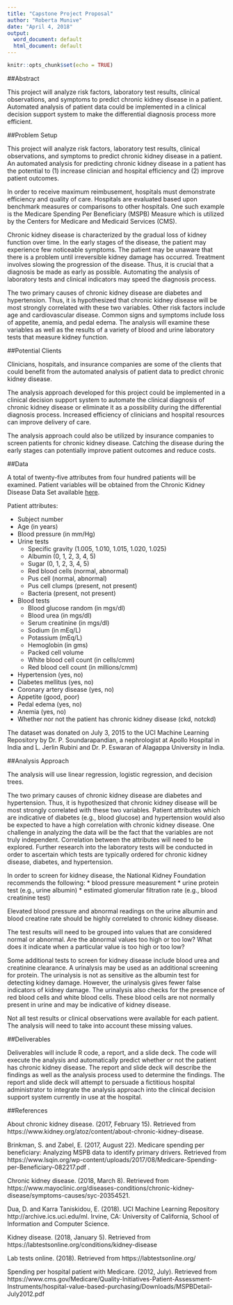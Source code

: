 ```yaml
---
title: "Capstone Project Proposal"
author: "Roberta Munive"
date: "April 4, 2018"
output: 
  word_document: default
  html_document: default
---
```


```r
knitr::opts_chunk$set(echo = TRUE)
```


##Abstract

This project will analyze risk factors, laboratory test results, clinical observations, and symptoms to predict chronic kidney disease in a patient.  Automated analysis of patient data could be implemented in a clinical decision support system to make the differential diagnosis process more efficient. 

##Problem Setup

This project will analyze risk factors, laboratory test results, clinical observations, and symptoms to predict chronic kidney disease in a patient. An automated analysis for predicting chronic kidney disease in a patient has the potential to (1) increase clinician and hospital efficiency and (2) improve patient outcomes.

In order to receive maximum reimbusement, hospitals must demonstrate efficiency and quality of care. Hospitals are evaluated based upon benchmark measures or comparisons to other hospitals.  One such example is the Medicare Spending Per Beneficiary (MSPB) Measure which is utilized by the Centers for Medicare and Medicaid Services (CMS). 

Chronic kidney disease is characterized by the gradual loss of kidney function over time.  In the early stages of the disease, the patient may experience few noticeable symptoms. The patient may be unaware that there is a problem until irreversible kidney damage has occurred.  Treatment involves slowing the progression of the disease.  Thus, it is crucial that a diagnosis be made as early as possible. Automating the analysis of laboratory tests and clinical indicators may speed the diagnosis process.  

The two primary causes of chronic kidney disease are diabetes and hypertension.  Thus, it is hypothesized that chronic kidney disease will be most strongly correlated with these two variables.  Other risk factors include age and cardiovascular disease.  Common signs and symptoms include loss of appetite, anemia, and pedal edema.  The analysis will examine these variables as well as the results of a variety of blood and urine laboratory tests that measure kidney function.

##Potential Clients

Clinicians, hospitals, and insurance companies are some of the clients that could benefit from the automated analysis of patient data to predict chronic kidney disease. 

The analysis approach developed for this project could be implemented in a clinical decision support system to automate the clinical diagnosis of chronic kidney disease or eliminate it as a possibility during the differential diagnosis process.  Increased efficiency of clinicians and hospital resources can improve delivery of care. 

The analysis approach could also be utilized by insurance companies to screen patients for chronic kidney disease.  Catching the disease during the early stages can potentially improve patient outcomes and reduce costs. 

##Data

A total of twenty-five attributes from four hundred patients will be examined.  Patient variables will be obtained from the Chronic Kidney Disease Data Set available [here](https://archive.ics.uci.edu/ml/datasets/chronic_kidney_disease).  

Patient attributes:

* Subject number
* Age (in years)
* Blood pressure (in mm/Hg)
* Urine tests
     + Specific gravity (1.005, 1.010, 1.015, 1.020, 1.025)
     + Albumin (0, 1, 2, 3, 4, 5)
     + Sugar (0, 1, 2, 3, 4, 5)
     + Red blood cells (normal, abnormal)
     + Pus cell (normal, abnormal)
     + Pus cell clumps (present, not present)
     + Bacteria (present, not present)
* Blood tests
     + Blood glucose random (in mgs/dl)
     + Blood urea (in mgs/dl)
     + Serum creatinine (in mgs/dl)
     + Sodium (in mEq/L)
     + Potassium (mEq/L)
     + Hemoglobin (in gms)
     + Packed cell volume
     + White blood cell count (in cells/cmm)
     + Red blood cell count (in millions/cmm)
* Hypertension (yes, no)
* Diabetes mellitus (yes, no)
* Coronary artery disease (yes, no)
* Appetite (good, poor)
* Pedal edema (yes, no)
* Anemia (yes, no)
* Whether nor not the patient has chronic kidney disease (ckd, notckd)


The dataset was donated on July 3, 2015 to the UCI Machine Learning Repository by Dr. P. Soundarapandian, a nephrologist at Apollo Hospital in India and L. Jerlin Rubini and Dr. P. Eswaran of Alagappa University in India.

##Analysis Approach

The analysis will use linear regression, logistic regression, and decision trees. 

The two primary causes of chronic kidney disease are diabetes and hypertension.  Thus, it is hypothesized that chronic kidney disease will be most strongly correlated with these two variables.  Patient attributes which are indicative of diabetes (e.g., blood glucose) and hypertension would also be expected to have a high correlation with chronic kidney disease. One challenge in analyzing the data will be the fact that the variables are not truly independent. Correlation between the attributes will need to be explored.  Further research into the laboratory tests will be conducted in order to ascertain which tests are typically ordered for chronic kidney disease, diabetes, and hypertension.  

In order to screen for kidney disease, the National Kidney Foundation recommends the following: 
* blood pressure measurement
* urine protein test (e.g., urine albumin)
* estimated glomerular filtration rate (e.g., blood creatinine test)

Elevated blood pressure and abnormal readings on the urine albumin and blood creatine rate should be highly correlated to chronic kidney disease.  

The test results will need to be grouped into values that are considered normal or abnormal.  Are the abnormal values too high or too low? What does it indicate when a particular value is too high or too low? 

Some additional tests to screen for kidney disease include blood urea and creatinine clearance. A urinalysis may be used as an additional screening for protein.  The urinalysis is not as sensitive as the albumin test for detecting kidney damage.  However, the urinalysis gives fewer false indicators of kidney damage.  The urinalysis also checks for the presence of red blood cells and white blood cells.  These blood cells are not normally present in urine and may be indicative of kidney disease.  


Not all test results or clinical observations were available for each patient. The analysis will need to take into account these missing values.

##Deliverables

Deliverables will include R code, a report, and a slide deck.  The code will execute the analysis and automatically predict whether or not the patient has chronic kidney disease.  The report and slide deck will describe the findings as well as the analysis process used to determine the findings.  The report and slide deck will attempt to persuade a fictitious hospital administrator to integrate the analysis approach into the clinical decision support system currently in use at the hospital.

##References

About chronic kidney disease. (2017, February 15).  Retrieved from https://www.kidney.org/atoz/content/about-chronic-kidney-disease.

Brinkman, S. and Zabel, E. (2017, August 22).  Medicare spending per beneficiary: Analyzing MSPB data to identify primary drivers.  Retrieved from https://www.lsqin.org/wp-content/uploads/2017/08/Medicare-Spending-per-Beneficiary-082217.pdf .

Chronic kidney disease. (2018, March 8).  Retrieved from https://www.mayoclinic.org/diseases-conditions/chronic-kidney-disease/symptoms-causes/syc-20354521.

Dua, D. and Karra Taniskidou, E. (2018).  UCI Machine Learning Repository http://archive.ics.uci.edu/ml.  Irvine, CA:  University of California, School of Information and Computer Science.

Kidney disease. (2018, January 5).  Retrieved from 
https://labtestsonline.org/conditions/kidney-disease

Lab tests online. (2018).  Retrieved from https://labtestsonline.org/

Spending per hospital patient with Medicare. (2012, July). Retrieved from https://www.cms.gov/Medicare/Quality-Initiatives-Patient-Assessment-Instruments/hospital-value-based-purchasing/Downloads/MSPBDetail-July2012.pdf




